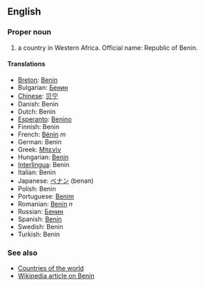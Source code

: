 ==English==

===Proper noun===

# a country in Western Africa. Official name: Republic of Benin.

====Translations====
*[[Breton]]: [[Benin]]
*Bulgarian: [[Бенин]]
*[[Chinese]]: [[贝宁]]
*Danish: Benin
*Dutch: Benin
*[[Esperanto]]: [[Benino]]
*Finnish: Benin
*French: [[Bénin]] ''m''
*German: Benin
*Greek: [[Μπενίν]]
*Hungarian: [[Benin]]
*[[Interlingua]]: Benin
*Italian: Benin
*Japanese: [[ベナン]] (benan)
*Polish: Benin
*Portuguese: [[Benim]]
*Romanian: [[Benin]] ''n''
*Russian: [[Бенин]]
*Spanish: [[Benín]]
*Swedish: Benin
*Turkish: Benin

===See also===
*[[Countries of the world]]
*[[en:Benin|Wikipedia article on Benin]]